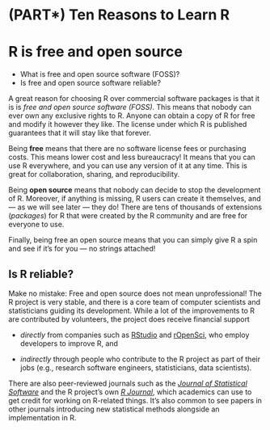 # (PART\*) Ten Reasons to Learn R {.unnumbered}

# R is free and open source

::: {.goals}
-   What is free and open source software (FOSS)?
-   Is free and open source software reliable?
:::

A great reason for choosing R over commercial software packages is that it is is *free and
open source software (FOSS)*. This means that nobody can ever own any exclusive rights to
R. Anyone can obtain a copy of R for free and modify it however they like. The license
under which R is published guarantees that it will stay like that forever.

Being **free** means that there are no software license fees or purchasing costs. This
means lower cost and less bureaucracy! It means that you can use R everywhere, and you can
use any version of it at any time. This is great for collaboration, sharing, and
reproducibility.

Being **open source** means that nobody can decide to stop the development of R. Moreover,
if anything is missing, R users can create it themselves, and --- as we will see later ---
they do! There are tens of thousands of extensions (*packages*) for R that were created by
the R community and are free for everyone to use.

Finally, being free an open source means that you can simply give R a spin and see if it's
for you --- no strings attached!

## Is R reliable?

Make no mistake: Free and open source does not mean unprofessional! The R project is very
stable, and there is a core team of computer scientists and statisticians guiding its
development. While a lot of the improvements to R are contributed by volunteers, the
project does receive financial support

-   *directly* from companies such as [RStudio](https://www.rstudio.com/) and
    [rOpenSci](https://ropensci.org/), who employ developers to improve R, and

-   *indirectly* through people who contribute to the R project as part of their jobs
    (e.g., research software engineers, statisticians, data scientists).

There are also peer-reviewed journals such as the [*Journal of Statistical
Software*](https://www.jstatsoft.org/index) and the R project's own [*R
Journal*](https://journal.r-project.org/archive/2020-2/), which academics can use to get
credit for working on R-related things. It's also common to see papers in other journals
introducing new statistical methods alongside an implementation in R.
